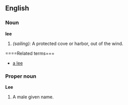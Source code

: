 ==English==

===Noun===
'''lee'''
#''(sailing):'' A protected cove or harbor, out of the wind.

====Related terms===
*[[a lee]]

===Proper noun===
'''Lee'''
#A male given name.